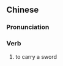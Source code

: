 ==Chinese==
{{zh-forms}}

===Pronunciation===
{{zh-pron
|m=tídāo
|c=tai4 dou1
|cat=v
}}

===Verb===
{{zh-verb}}

# {{lb|zh|literary}} to carry a sword